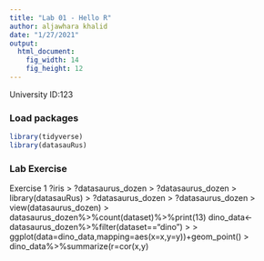 ```yaml
---
title: "Lab 01 - Hello R"
author: aljawhara khalid 
date: "1/27/2021"
output: 
  html_document: 
    fig_width: 14
    fig_height: 12
---
```


University ID:123 

### Load packages


```r
library(tidyverse) 
library(datasauRus)
```

### Lab Exercise
Exercise 1
?iris
> ?datasaurus_dozen
> ?datasaurus_dozen
> library(datasauRus)
> ?datasaurus_dozen
> ?datasaurus_dozen
> view(datasaurus_dozen)
> datasaurus_dozen%>%count(dataset)%>%print(13)
 dino_data<-datasaurus_dozen%>%filter(dataset=="dino")
> 
> ggplot(data=dino_data,mapping=aes(x=x,y=y))+geom_point()
> dino_data%>%summarize(r=cor(x,y)
